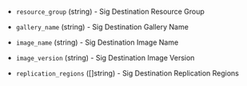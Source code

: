 <!-- Code generated from the comments of the SharedImageGalleryDestination struct in builder/azure/dtl/config.go; DO NOT EDIT MANUALLY -->

- `resource_group` (string) - Sig Destination Resource Group

- `gallery_name` (string) - Sig Destination Gallery Name

- `image_name` (string) - Sig Destination Image Name

- `image_version` (string) - Sig Destination Image Version

- `replication_regions` ([]string) - Sig Destination Replication Regions

<!-- End of code generated from the comments of the SharedImageGalleryDestination struct in builder/azure/dtl/config.go; -->
